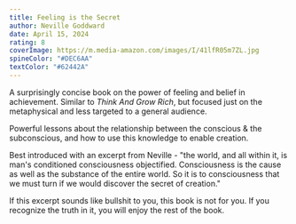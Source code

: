```yaml
---
title: Feeling is the Secret
author: Neville Goddward
date: April 15, 2024
rating: 8
coverImage: https://m.media-amazon.com/images/I/41lfR05m7ZL.jpg
spineColor: "#DEC6AA"
textColor: "#62442A"
---
```


A surprisingly concise book on the power of feeling and belief in achievement. Similar to _Think And Grow Rich_, but focused just on the metaphysical and less targeted to a general audience.

Powerful lessons about the relationship between the conscious & the subconscious, and how to use this knowledge to enable creation.

Best introduced with an excerpt from Neville - "the world, and all within it, is man's conditioned consciousness objectified. Consciousness is the cause as well as the substance of the entire world. So it is to consciousness that we must turn if we would discover the secret of creation."

If this excerpt sounds like bullshit to you, this book is not for you. If you recognize the truth in it, you will enjoy the rest of the book.
